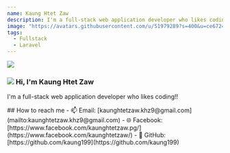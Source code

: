 ```yaml
---
name: Kaung Htet Zaw
description: I'm a full-stack web application developer who likes coding !!
image: "https://avatars.githubusercontent.com/u/51979289?s=400&u=ce6724c13ea6b0569071618d776bed0e5347eb34&v=4"
tags:
  - Fullstack
  - Laravel
---
```


<div className="h-28 w-28 rounded-full overflow-hidden mx-auto">
  <img src="https://avatars.githubusercontent.com/u/51979289?s=400&u=ce6724c13ea6b0569071618d776bed0e5347eb34&v=4" />
</div>

<h3 className="flex flex-row max-w-[240px] mt-5 mx-auto">
  <img
    src="https://camo.githubusercontent.com/9cb2db965e8df76ccf0604812e13635dd54b66bac1273629fb7dc0f90292650b/68747470733a2f2f6d656469612e67697068792e636f6d2f6d656469612f76312e59326c6b505463354d4749334e6a45784d324e6a4d7a686b4e324e6c59544d7a5954593459546b305a4751784d6a41795a445a6859324d354e6a51794f44426b4e3259334e435a6a6444317a2f676a72594477626a6e4b38783336785a494f2f67697068792e676966"
    className="h-[20px] object-contain mr-2"
  />
  <span> Hi, I'm Kaung Htet Zaw </span>
</h3>

<div className="container max-w-[720px] mx-auto">
  <p>I'm a full-stack web application developer who likes coding!!</p>
  ## How to reach me
  - 📫 Email: [kaunghtetzaw.khz9@gmail.com](mailto:kaunghtetzaw.khz9@gmail.com)
  - 🌐 Facebook: [https://www.facebook.com/kaunghtetzaw.pg/](https://www.facebook.com/kaunghtetzaw/)
  - 🔗 GitHub: [https://github.com/kaung199](https://github.com/kaung199)
</div>
